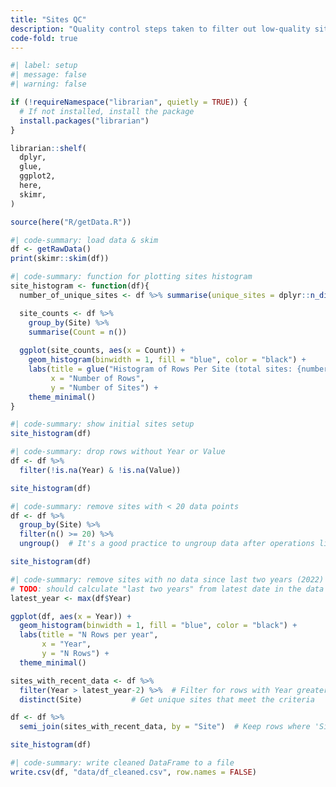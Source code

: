 ```yaml
---
title: "Sites QC"
description: "Quality control steps taken to filter out low-quality sites."
code-fold: true
---
```


```R
#| label: setup
#| message: false
#| warning: false

if (!requireNamespace("librarian", quietly = TRUE)) {
  # If not installed, install the package
  install.packages("librarian")
}

librarian::shelf(
  dplyr,
  glue,
  ggplot2,
  here,
  skimr,
)

source(here("R/getData.R"))
```



```R
#| code-summary: load data & skim
df <- getRawData()
print(skimr::skim(df))
```

```R
#| code-summary: function for plotting sites histogram
site_histogram <- function(df){
  number_of_unique_sites <- df %>% summarise(unique_sites = dplyr::n_distinct(Site))

  site_counts <- df %>%
    group_by(Site) %>%
    summarise(Count = n())
  
  ggplot(site_counts, aes(x = Count)) +
    geom_histogram(binwidth = 1, fill = "blue", color = "black") +
    labs(title = glue("Histogram of Rows Per Site (total sites: {number_of_unique_sites})"),
         x = "Number of Rows",
         y = "Number of Sites") +
    theme_minimal()
}
```

```R
#| code-summary: show initial sites setup
site_histogram(df)
```

```R
#| code-summary: drop rows without Year or Value
df <- df %>%
  filter(!is.na(Year) & !is.na(Value))

site_histogram(df)
```

```R
#| code-summary: remove sites with < 20 data points
df <- df %>%
  group_by(Site) %>%
  filter(n() >= 20) %>%
  ungroup()  # It's a good practice to ungroup data after operations like this

site_histogram(df)
```

```R
#| code-summary: remove sites with no data since last two years (2022)
# TODO: should calculate "last two years" from latest date in the data
latest_year <- max(df$Year)

ggplot(df, aes(x = Year)) +
  geom_histogram(binwidth = 1, fill = "blue", color = "black") +
  labs(title = "N Rows per year",
       x = "Year",
       y = "N Rows") +
  theme_minimal()

sites_with_recent_data <- df %>%
  filter(Year > latest_year-2) %>%  # Filter for rows with Year greater than 2022
  distinct(Site)           # Get unique sites that meet the criteria

df <- df %>%
  semi_join(sites_with_recent_data, by = "Site")  # Keep rows where 'Site' matches those in the recent data list

site_histogram(df)
```



```R
#| code-summary: write cleaned DataFrame to a file
write.csv(df, "data/df_cleaned.csv", row.names = FALSE)
```